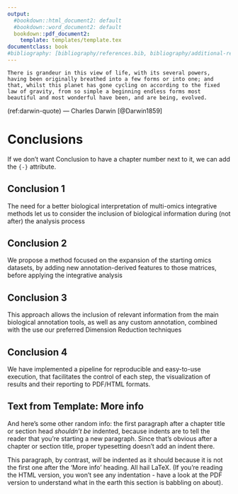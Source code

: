 ```yaml
---
output:
  #bookdown::html_document2: default
  #bookdown::word_document2: default
  bookdown::pdf_document2: 
    template: templates/template.tex
documentclass: book
#bibliography: [bibliography/references.bib, bibliography/additional-references.bib]
---
```


```block
There is grandeur in this view of life, with its several powers, having been originally breathed into a few forms or into one; and that, whilst this planet has gone cycling on according to the fixed law of gravity, from so simple a beginning endless forms most beautiful and most wonderful have been, and are being, evolved.
```
(ref:darwin-quote) --- Charles Darwin [@Darwin1859]
<!-- note that the quote author won't show up when you knit just a single chapter -->
  
# Conclusions
<!-- \minitoc <!-- this will include a mini table of contents-->

If we don't want Conclusion to have a chapter number next to it, we can add the `{-}` attribute.

## Conclusion 1 {-}
The need for a better biological interpretation of multi-omics integrative methods let us to consider the inclusion of biological information during (not after) the analysis process

## Conclusion 2 {-}
We propose a method focused on the expansion of the starting omics datasets, by adding new annotation-derived features to those matrices, before applying the integrative analysis

## Conclusion 3 {-}
This approach allows the inclusion of relevant information from the main biological annotation tools, as well as any custom annotation, combined with the use our preferred Dimension Reduction techniques

## Conclusion 4 {-}
We have implemented a pipeline for reproducible and easy-to-use execution, that facilitates the control of each step, the visualization of results and their reporting to PDF/HTML formats.

## Text from Template: More info {-}
And here's some other random info: 
the first paragraph after a chapter title or section head _shouldn't be_ indented, because indents are to tell the reader that you're starting a new paragraph. 
Since that's obvious after a chapter or section title, proper typesetting doesn't add an indent there.

This paragraph, by contrast, *will* be indented as it should because it is not the first one after the 'More info' heading.
All hail LaTeX. (If you're reading the HTML version, you won't see any indentation - have a look at the PDF version to understand what in the earth this section is babbling on about).